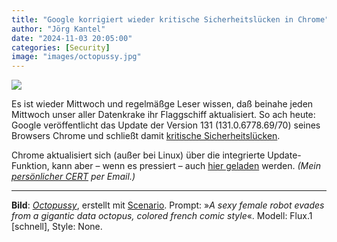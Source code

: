```yaml
---
title: "Google korrigiert wieder kritische Sicherheitslücken in Chrome"
author: "Jörg Kantel"
date: "2024-11-03 20:05:00"
categories: [Security]
image: "images/octopussy.jpg"
---
```


[![](images/octopussy-b.jpg)](https://www.flickr.com/photos/schockwellenreiter/54036171795/)

Es ist wieder Mittwoch und regelmäßge Leser wissen, daß beinahe jeden Mittwoch unser aller Datenkrake ihr Flaggschiff aktualisiert. So ach heute: Google veröffentlicht das Update der Version 131 (131.0.6778.69/70) seines Browsers Chrome und schließt  damit [kritische Sicherheitslücken](https://chromereleases.googleblog.com/2024/11/stable-channel-update-for-desktop_12.html).

Chrome aktualisiert sich (außer bei Linux) über die integrierte Update-Funktion, kann aber -- wenn es pressiert -- auch [hier geladen](https://www.google.com/intl/de/chrome/browser/) werden. *(Mein [persönlicher CERT](https://wwwuser.gwdguser.de/~mreiman1/) per Email.)*

---

**Bild**: *[Octopussy](https://www.flickr.com/photos/schockwellenreiter/54036171795/)*, erstellt mit [Scenario](http://cognitiones.kantel-chaos-team.de/technikgeschichte/rechnerundnetze/scenario.html). Prompt: »*A sexy female robot evades from a gigantic data octopus, colored french comic style*«. Modell: Flux.1 [schnell], Style: None.